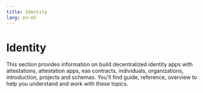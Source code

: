 ```yaml
---
title: Identity
lang: en-US
---
```



# Identity

This section provides information on build decentralized identity apps with attestations, attestation apps, eas contracts, individuals, organizations, introduction, projects and schemas. You'll find guide, reference, overview to help you understand and work with these topics.

<Cards>
  <Card title="Build decentralized identity apps with attestations" href="/chain/identity/about-attestations" />
  <Card title="Attestation apps" href="/chain/identity/applications" />
  <Card title="Eas contracts" href="/chain/identity/contracts-eas" />
  <Card title="Individuals" href="/chain/identity/individuals" />
  <Card title="Organizations" href="/chain/identity/organizations" />
  <Card title="Introduction" href="/chain/identity/overview" />
  <Card title="Projects" href="/chain/identity/projects" />
  <Card title="Schemas" href="/chain/identity/schemas" />
</Cards>